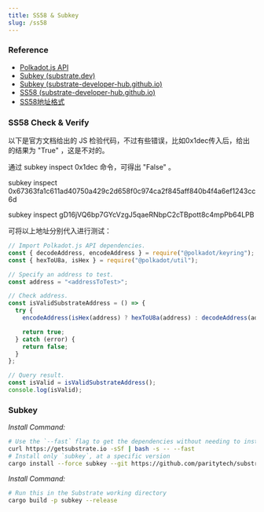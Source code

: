 ```yaml
---
title: SS58 & Subkey
slug: /ss58
---
```


### Reference
- [Polkadot.js API](https://polkadot.js.org/docs/api/)
- [Subkey (substrate.dev)](https://substrate.dev/docs/en/knowledgebase/integrate/subkey)
- [Subkey (substrate-developer-hub.github.io)](https://github.com/substrate-developer-hub/substrate-developer-hub.github.io/edit/source/docs/knowledgebase/integrate/subkey.md)
- [SS58 (substrate-developer-hub.github.io)](https://github.com/substrate-developer-hub/substrate-developer-hub.github.io/edit/source/docs/knowledgebase/advanced/ss58-address-format.md)
- [SS58地址格式](https://substrate.dev/docs/zh-CN/knowledgebase/advanced/ss58-address-format)

### SS58 Check & Verify

以下是官方文档给出的 JS 检验代码，不过有些错误，比如0x1dec传入后，给出的结果为 "True" ，这是不对的。

通过 subkey inspect 0x1dec 命令，可得出 "False" 。

subkey inspect 0x67363fa1c611ad40750a429c2d658f0c974ca2f845aff840b4f4a6ef1243cc6d

subkey inspect gD16jVQ6bp7GYcVzgJ5qaeRNbpC2cTBpott8c4mpPb64LPB

可将以上地址分别代入进行测试：

```javascript
// Import Polkadot.js API dependencies.
const { decodeAddress, encodeAddress } = require("@polkadot/keyring");
const { hexToU8a, isHex } = require("@polkadot/util");

// Specify an address to test.
const address = "<addressToTest>";

// Check address.
const isValidSubstrateAddress = () => {
  try {
    encodeAddress(isHex(address) ? hexToU8a(address) : decodeAddress(address));

    return true;
  } catch (error) {
    return false;
  }
};

// Query result.
const isValid = isValidSubstrateAddress();
console.log(isValid);
```

### Subkey

_Install Command:_
```bash
# Use the `--fast` flag to get the dependencies without needing to install the Substrate and Subkey binary
curl https://getsubstrate.io -sSf | bash -s -- --fast 
# Install only `subkey`, at a specific version
cargo install --force subkey --git https://github.com/paritytech/substrate --version 2.0.1 --locked
```

_Install Command:_
```bash
# Run this in the Substrate working directory
cargo build -p subkey --release
```



